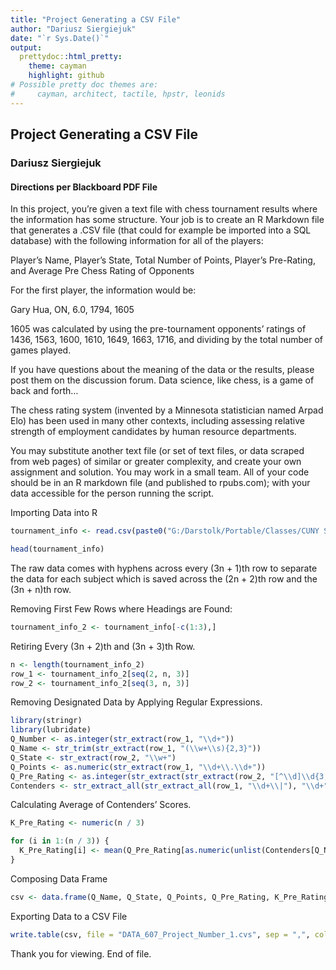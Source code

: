 ---
title: "Project Generating a CSV File"
author: "Dariusz Siergiejuk"
date: "`r Sys.Date()`"
output:
  prettydoc::html_pretty:
    theme: cayman
    highlight: github
# Possible pretty doc themes are:
#     cayman, architect, tactile, hpstr, leonids
---

## Project Generating a CSV File

### Dariusz Siergiejuk

#### Directions per Blackboard PDF File

<p>In this project, you’re given a text file with chess tournament results where the information has some structure. Your job is to create an R Markdown file that generates a .CSV file (that could for example be imported into a SQL database) with the following information for all of the players:

<p>Player’s Name, Player’s State, Total Number of Points, Player’s Pre-Rating, and Average Pre Chess Rating of Opponents

<p>For the first player, the information would be:

<p>Gary Hua, ON, 6.0, 1794, 1605

<p>1605 was calculated by using the pre-tournament opponents’ ratings of 1436, 1563, 1600, 1610, 1649, 1663, 1716, and dividing by the total number of games played.

<p>If you have questions about the meaning of the data or the results, please post them on the discussion forum. Data science, like chess, is a game of back and forth…

<p>The chess rating system (invented by a Minnesota statistician named Arpad Elo) has been used in many other contexts, including assessing relative strength of employment candidates by human resource departments.

<p>You may substitute another text file (or set of text files, or data scraped from web pages) of similar or greater complexity, and create your own assignment and solution. You may work in a small team. All of your code should be in an R markdown file (and published to rpubs.com); with your data accessible for the person running the script.

Importing Data into R

```{r}
tournament_info <- read.csv(paste0("G:/Darstolk/Portable/Classes/CUNY School of Professional Studies/Classes/02_Fall_2020/04_DATA_607_01_Wed_6_45_PM/01_Project/tournamentinfo.txt"), header=F)

head(tournament_info)
```

The raw data comes with hyphens across every (3n + 1)th row to separate the data for each subject which is saved across the (2n + 2)th row and the (3n + n)th row.

Removing First Few Rows where Headings are Found:

```{r}
tournament_info_2 <- tournament_info[-c(1:3),]
```

Retiring Every (3n + 2)th and (3n + 3)th Row.

```{r}
n <- length(tournament_info_2)
row_1 <- tournament_info_2[seq(2, n, 3)]
row_2 <- tournament_info_2[seq(3, n, 3)]
```

Removing Designated Data by Applying Regular Expressions.

```{r}
library(stringr)
library(lubridate)
Q_Number <- as.integer(str_extract(row_1, "\\d+"))
Q_Name <- str_trim(str_extract(row_1, "(\\w+\\s){2,3}"))
Q_State <- str_extract(row_2, "\\w+")
Q_Points <- as.numeric(str_extract(row_1, "\\d+\\.\\d+"))
Q_Pre_Rating <- as.integer(str_extract(str_extract(row_2, "[^\\d]\\d{3,4}[^\\d]"), "\\d+"))
Contenders <- str_extract_all(str_extract_all(row_1, "\\d+\\|"), "\\d+")
```

Calculating Average of Contenders’ Scores.

```{r}
K_Pre_Rating <- numeric(n / 3)

for (i in 1:(n / 3)) { 
  K_Pre_Rating[i] <- mean(Q_Pre_Rating[as.numeric(unlist(Contenders[Q_Number[i]]))]) 
}
```

Composing Data Frame

```{r}
csv <- data.frame(Q_Name, Q_State, Q_Points, Q_Pre_Rating, K_Pre_Rating); csv
```

Exporting Data to a CSV File

```{r}
write.table(csv, file = "DATA_607_Project_Number_1.cvs", sep = ",", col.names = T)
```



Thank you for viewing. End of file.